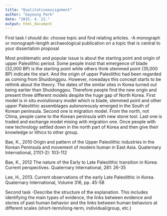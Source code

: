 ```yaml
---
title: "Qualitativeassignment"
author: "Gayoung Park"
date: "2015. 4. 22."
output: html_document
---
```


First task I should do: choose topic and find relating articles. 
-A monograph or monograph-length archaeological publication on a topic that is central to your dissertation proposal


Most problematic and popular issue is about the starting point and origin of upper Paleolithic period. Some people insist that emergence of blade (32,000 BP) is the starting point while others think stemmed point (35,000 BP) indicate the start. And the origin of upper Paleolithic had been regarded as coming from Shuidonggou. However, nowadays this concept starts to be rethink about the theory. The dates of the similar sites in Korea turned out being earlier than Shuidonggou. Therefore people find the new origin and present three different models despite the huge gap of North Korea. First model is in situ evolutionary model which is blade, stemmed point and other upper Paleolithic assemblages autonomously emerged in the South of Korean peninsula. Second one is migration model. From the north, not China, people came to the Korean peninsula with new stone tool. Last one is traded and exchange model mixing with migration one. Once people with new technology settled down in the north part of Korea and then give their knowledge or lithics to other group.              


Bae, K., 2010 Origin and pattern of the Upper Paleolithic industries in the Korean Peninsula and movement of modern human in East Asia. Quaternary International, 211(1-2): 103-112

Bae, K., 2012 The nature of the Early to Late Paleolithic transition in Korea: Current perspectives. Quaternary International, 281: 26-35

Lee, H., 2013. Current observations of the early Late Paleolithic in Korea. Quaternary International, Volume 316, pp. 45-58


Second task
-Describe the structure of the explanation. This includes identifying the main types of evidence, the links between evidence and stories of past human behavior and the links between human behaviors at different scales (short-term/long-term, individual/group, etc.)